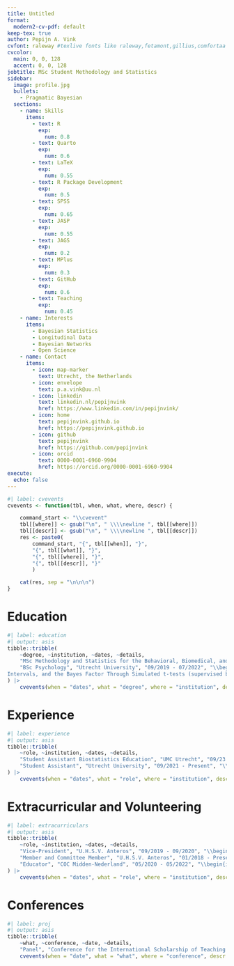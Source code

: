 ```yaml
---
title: Untitled
format:
  modern2-cv-pdf: default
keep-tex: true
author: Pepijn A. Vink
cvfont: raleway #texlive fonts like raleway,fetamont,gillius,comfortaa
cvcolor: 
  main: 0, 0, 128
  accent: 0, 0, 128
jobtitle: MSc Student Methodology and Statistics
sidebar:
  image: profile.jpg
  bullets:
    - Pragmatic Bayesian
  sections: 
    - name: Skills
      items:
        - text: R
          exp:
            num: 0.8
        - text: Quarto
          exp:
            num: 0.6
        - text: LaTeX
          exp:
            num: 0.55
        - text: R Package Development
          exp: 
            num: 0.5
        - text: SPSS
          exp:
            num: 0.65
        - text: JASP
          exp:
            num: 0.55
        - text: JAGS
          exp:
            num: 0.2
        - text: MPlus
          exp:
            num: 0.3
        - text: GitHub
          exp:
            num: 0.6
        - text: Teaching
          exp:
            num: 0.45
    - name: Interests
      items:
        - Bayesian Statistics
        - Longitudinal Data
        - Bayesian Networks
        - Open Science
    - name: Contact
      items:
        - icon: map-marker
          text: Utrecht, the Netherlands
        - icon: envelope
          text: p.a.vink@uu.nl
        - icon: linkedin
          text: linkedin.nl/pepijnvink
          href: https://www.linkedin.com/in/pepijnvink/
        - icon: home
          text: pepijnvink.github.io
          href: https://pepijnvink.github.io
        - icon: github
          text: pepijnvink
          href: https://github.com/pepijnvink
        - icon: orcid
          text: 0000-0001-6960-9904
          href: https://orcid.org/0000-0001-6960-9904    
execute: 
  echo: false
---
```


```r
#| label: cvevents
cvevents <- function(tbl, when, what, where, descr) {

    command_start <- "\\cvevent"
    tbl[[where]] <- gsub("\n", " \\\\newline ", tbl[[where]])
    tbl[[descr]] <- gsub("\n", " \\\\newline ", tbl[[descr]])
    res <- paste0(
        command_start, "{", tbl[[when]], "}", 
        "{", tbl[[what]], "}",
        "{", tbl[[where]], "}",
        "{", tbl[[descr]], "}"
        )

    cat(res, sep = "\n\n\n")
}
```

# Education

```r
#| label: education
#| output: asis
tibble::tribble(
    ~degree, ~institution, ~dates, ~details,
    "MSc Methodology and Statistics for the Behavioral, Biomedical, and Social Sciences (Research)", "Utrecht University", "09/2022 - Present", "\\begin{itemize}\\item Courses on multivariate statistics, survey data analysis, mathematical statistics, programming, Bayesian statistics, multilevel models, psychometrics, causal inference, structural equation modeling, markup languages, and data science.\\item Thesis on implementation of causal inference methods in the Random Intercept Cross-Lagged Panel Model (supervised by prof. dr. Ellen Hamaker and Jeroen Mulder).\\item Traineeship on Bayesian algorithms for structure learning of Bayesian networks (supervised by dr. Maarten Marsman and dr. Noémi Schuurman).\\end{itemize}",
    "BSc Psychology", "Utrecht University", "09/2019 - 07/2022", "\\begin{itemize}\\item Specialization in Social Psychology. Average grade: 7.8.\\item Thesis: Frequentism vs Bayesianism: A Conceptual and Quantitative Comparison of NHST, Confidence Intervals, Credible
Intervals, and the Bayes Factor Through Simulated t-tests (supervised by prof. dr. Irene Klugkist and Thijs Carrière). Grade: 8.5.\\end{itemize}", "VWO", "Christelijk Lyceum Zeist", "2010 - 2016", "\\begin{itemize}\\item Specialized in natural sciences. Followed the bilingual education programme.\\end{itemize}"
) |>
    cvevents(when = "dates", what = "degree", where = "institution", descr = "details")
```

# Experience

```r
#| label: experience
#| output: asis
tibble::tribble(
    ~role, ~institution, ~dates, ~details,
    "Student Assistant Biostatistics Education", "UMC Utrecht", "09/23 - Present", "\\begin{itemize}\\item Taught practicals for the courses ‘Classical Methods in Data Analysis (MSc Epidemiology)’ and ‘Epidemiology and Big Data (MSc Applied Data Science)’.\\end{itemize}",
    "Student Assistant", "Utrecht University", "09/2021 - Present", "\\begin{itemize}\\item Teaching assistent for several bachelor courses for the faculty of social and behavioral sciences. This includes independently teaching workgroups as well as practicals for SPSS, JASP, R, and NVivo.\\item Practical teacher for UU summer school courses on MPlus.\\item Since September 2022 involved as a research assistant for Hanne Oberman. Tasks include programming for the {ggmice} package, preprocessing data, and working on a case study for a manuscript.\\item Since November 2022 involved as a research assistant on the biennial Open Science Monitor.\\end{itemize}", "Side-jobs", "", "2014-2019", "\\begin{itemize}\\item Supermarkt Employee (2014-2016)\\item Dishwasher at a restaurant (2016-2019)\\item Sales employee at a shoe store (2019)\\end{itemize}"
) |>
    cvevents(when = "dates", what = "role", where = "institution", descr = "details")
```

# Extracurricular and Volunteering
```r
#| label: extracurriculars
#| output: asis
tibble::tribble(
    ~role, ~institution, ~dates, ~details,
    "Vice-President", "U.H.S.V. Anteros", "09/2019 - 09/2020", "\\begin{itemize}\\item U.H.S.V. Anteros is an LGBT+ Student Association in Utrecht.\\item As Vice-President, I was mainly involved with maintaing relationships with other associations, occasionally chairing meetings, and supervising some committees, as well as other smaller tasks.\\end{itemize}",
    "Member and Committee Member", "U.H.S.V. Anteros", "01/2018 - Present", "\\begin{itemize}\\item Committees include: travel committee, lustrum committee, themed drinks committee, party committee, internal regulations committee, and the selection committee for choosing the new board.\\end{itemize}",
    "Educator", "COC Midden-Nederland", "05/2020 - 05/2022", "\\begin{itemize}\\item COC Midden-Nederland is a regional organization that advocates for LGBTI+ rights.\\item As an educator, I taught guest lessons at high school on LGBTI+ experiences.\\end{itemize}"
) |>
    cvevents(when = "dates", what = "role", where = "institution", descr = "details")
```

# Conferences

```r
#| label: proj
#| output: asis
tibble::tribble(
    ~what, ~conference, ~date, ~details,
    "Panel", "Conference for the International Scholarship of Teaching and Learning (ISOTL)",  "09/11/2023", "\\begin{itemize}\\item Panel member on the keynote panel about the role of open science in teaching in higher education.\\end{itemize}") |>
    cvevents(when = "date", what = "what", where = "conference", descr = "details")
```
